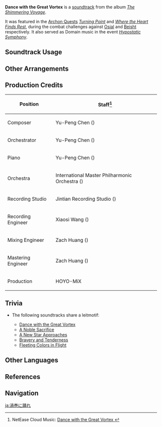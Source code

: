 {{Soundtrack Infobox
|image          = The Shimmering Voyage.png
|album          = The Shimmering Voyage
|disc           = 3
|number         = 42
|featured       = GENSHIN CONCERT 2021 "Melodies of an Endless Journey" (CD)
|featured2      =
|featured3      =
|featured_disc  = B
|featured_disc2 =
|featured_disc3 =
|youtube_id     = wWgqcxIBVlQ
|spotify_id     = 2Fegwtx7MOa5QOL0daoloJ
|previous       = Wrath of Monoceros Caeli
|next           = Ode to Azhdaha
}}
'''Dance with the Great Vortex''' is a [[soundtrack]] from the album ''[[The Shimmering Voyage]]''.

It was featured in the [[Archon Quest]]s ''[[Turning Point]]'' and ''[[Where the Heart Finds Rest]]'', during the combat challenges against [[Osial]] and [[Beisht]] respectively. It also served as Domain music in the event ''[[Hypostatic Symphony]]''.

==Soundtrack Usage==
{{Soundtrack Usage
|domain   = Turning Point (Domain)\Osial;;Where the Heart Finds Rest (Domain)\Beisht (Enemy)
|eventgameplay = Hypostatic Symphony/2021-01-16//challenge #3 and 6;;Fleeting Colors in Flight/Oceanic Defender
}}

==Other Arrangements==
{{Files by Category Gallery|Media Using an Unreleased Arrangement of Dance with the Great Vortex Soundtrack}}

==Production Credits==
{| class="wikitable"
! Position
! Staff<ref>NetEase Cloud Music: [https://music.163.com/#/song?id=1861578700 Dance with the Great Vortex {{zh|同漩涡共舞}}]</ref>
|-
! Composer
| Yu-Peng Chen ({{zh|陈致逸}})
|-
! Orchestrator
| Yu-Peng Chen ({{zh|陈致逸}})
|-
! Piano
| Yu-Peng Chen ({{zh|陈致逸}})
|-
! Orchestra
| International Master Philharmonic Orchestra ({{zh|国际首席爱乐乐团}})
|-
! Recording Studio
| Jintian Recording Studio ({{zh|金田录音棚}})
|-
! Recording Engineer
| Xiaosi Wang ({{zh|王小四}})
|-
! Mixing Engineer
| Zach Huang ({{zh|黄巍}})
|-
! Mastering Engineer
| Zach Huang ({{zh|黄巍}})
|-
! Production
| HOYO-MiX
|}

==Trivia==
* <section begin="OsialLeitmotif" />The following soundtracks share a leitmotif:
** [[Dance with the Great Vortex]]
** [[A Noble Sacrifice]]
** [[A New Star Approaches (Soundtrack)|A New Star Approaches]]
** [[Bravery and Tenderness]]
** [[Fleeting Colors in Flight (Soundtrack)|Fleeting Colors in Flight]]<section end="OsialLeitmotif" />

==Other Languages==
{{Other Languages
|en      = Dance with the Great Vortex
|zhs     = 同漩涡共舞
|zhs_rm  = Tóng Xuánwō Gòngwǔ
|zht     = 同漩渦共舞
|zht_rm  = Tóng Xuánwō Gòngwǔ
|zh_tl   = 
|ja      = 渦巻に踊れ
|ja_rm   = Uzumaki ni Odore
|ja_tl   = Dance in the Whirlpool
}}

==References==
{{Reflist}}

==Navigation==
{{Soundtrack Navbox|The Shimmering Voyage|1}}

[[ja:渦巻に踊れ]]